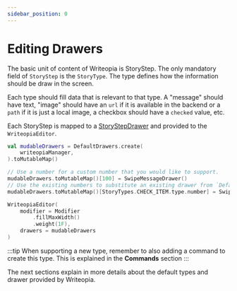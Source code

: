 ```yaml
---
sidebar_position: 0
---
```


# Editing Drawers

The basic unit of content of Writeopia is StoryStep. The only mandatory field of `StoryStep` is the `StoryType`. The type defines how the information should be draw in the screen. 

Each type should fill data that is relevant to that type. A "message" should have text, "image" should have an `url` if it is available in the backend or a `path` if it is just a local image, a checkbox should have a `checked` value, etc.

Each StoryStep is mapped to a [StoryStepDrawer](https://javadoc.io/doc/com.github.leandroborgesferreira/storyteller/latest/com/github/leandroborgesferreira/storyteller/drawer/StoryStepDrawer.html) and provided to the `WriteopiaEditor`. 

```kotlin
val mudableDrawers = DefaultDrawers.create(
    writeopiaManager,
).toMutableMap()

// Use a number for a custom number that you would like to support.
mudableDrawers.toMutableMap()[100] = SwipeMessageDrawer()
// Use the existing numbers to substitute an existing drawer from `DefaultDrawers.create`
mudableDrawers.toMutableMap()[StoryTypes.CHECK_ITEM.type.number] = SwipeMessageDrawer()

WriteopiaEditor(
    modifier = Modifier
        .fillMaxWidth()
        .weight(1F),
    drawers = mudableDrawers
)
```

:::tip
When supporting a new type, remember to also adding a command to create this type. This is explained in the **Commands** section
:::

The next sections explain in more details about the default types and drawer provided by Writeopia.

